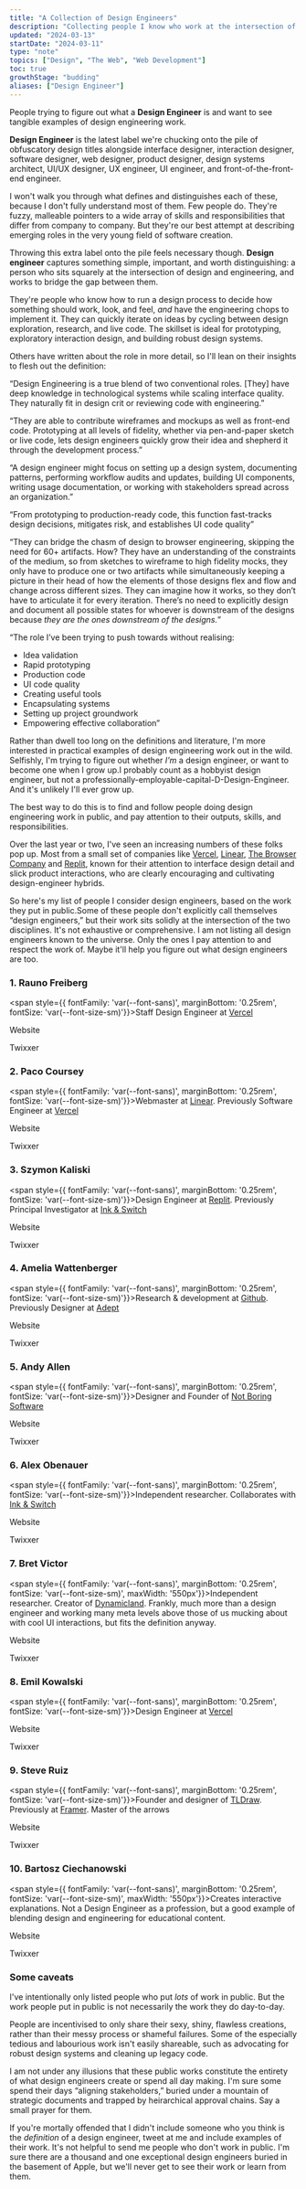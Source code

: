 ```yaml
---
title: "A Collection of Design Engineers"
description: "Collecting people I know who work at the intersection of design and engineering, in an attempt to figure out what a design engineer is"
updated: "2024-03-13"
startDate: "2024-03-11"
type: "note"
topics: ["Design", "The Web", "Web Development"]
toc: true
growthStage: "budding"
aliases: ["Design Engineer"]
---
```



<AssumedAudience>

People trying to figure out what a **Design Engineer** is and want to see tangible examples of design engineering work.

</AssumedAudience>

<Spacer size="small" />

<IntroParagraph>**Design Engineer** is the latest label we're chucking onto the pile of obfuscatory design titles alongside interface designer, interaction designer, software designer, web designer, product designer, design systems architect, UI/UX designer, UX engineer, UI engineer, and front-of-the-front-end engineer.</IntroParagraph>

I won't walk you through what defines and distinguishes each of these, because I don't fully understand most of them. Few people do. They're fuzzy, malleable pointers to a wide array of skills and responsibilities that differ from company to company. But they're our best attempt at describing emerging roles in the very young field of software creation.

Throwing this extra label onto the pile feels necessary though. **Design engineer** captures something simple, important, and worth distinguishing: a person who sits squarely at the intersection of design and engineering, and works to bridge the gap between them.

<BasicImage src="/images/posts/design-engineers/deseng.webp" width={800} />

They're people who know how to run a design process to decide how something should work, look, and feel, _and_ have the engineering chops to implement it. They can quickly iterate on ideas by cycling between design exploration, research, and live code. The skillset is ideal for prototyping, exploratory interaction design, and building robust design systems.

Others have written about the role in more detail, so I'll lean on their insights to flesh out the definition:

<QuoteCard sourceTitle="Design Engineering: An Emerging Role in Software" sourceLink="https://www.proofofconcept.pub/p/design-engineering" author="David Hoang" year="March 2024">

“Design Engineering is a true blend of two conventional roles. [They] have deep knowledge in technological systems while scaling interface quality. They naturally fit in design crit or reviewing code with engineering.”

</QuoteCard>

<QuoteCard sourceTitle="Design Engineering Handbook" sourceLink="https://marketing.invisionapp-cdn.com/www-assets.invisionapp.com/epubs/InVision_DesignEngineeringHandbook.pdf" author="Natalya Shelburne, et al." year="2020">

“They are able to contribute wireframes and mockups as well as front-end code. Prototyping at all levels of fidelity, whether via pen-and-paper sketch or live code, lets design engineers quickly grow their idea and shepherd it through the development process.”

<div style={{width: '100%', height: '1px', backgroundColor: 'var(--color-gray-100)', margin: '2rem auto' }} />

“A design engineer might focus on setting up a design system, documenting patterns, performing workflow audits and updates, building UI components, writing usage documentation, or working with stakeholders spread across an organization.”

<div style={{width: '100%', height: '1px', backgroundColor: 'var(--color-gray-100)', margin: '2rem auto' }} />

“From prototyping to production-ready code, this function fast-tracks design decisions, mitigates risk, and establishes UI code quality”

</QuoteCard>

<QuoteCard sourceTitle="The Case for Design Engineers
" sourceLink="https://blog.jim-nielsen.com/2022/the-case-for-design-engineers/" author="Jim Nielsen" year="May 2022">

“They can bridge the chasm of design to browser engineering, skipping the need for 60+ artifacts. How? They have an understanding of the constraints of the medium, so from sketches to wireframe to high fidelity mocks, they only have to produce one or two artifacts while simultaneously keeping a picture in their head of how the elements of those designs flex and flow and change across different sizes. They can imagine how it works, so they don’t have to articulate it for every iteration. There’s no need to explicitly design and document all possible states for whoever is downstream of the designs because _they are the ones downstream of the designs._”

</QuoteCard>

<QuoteCard sourceTitle="On Design Engineering: I think I might be a design engineer" sourceLink="https://www.trysmudford.com/blog/i-think-im-a-design-engineer/" author="Trys Mudford" year="Feb 2021">

“The role I’ve been trying to push towards without realising:

- Idea validation
- Rapid prototyping
- Production code
- UI code quality
- Creating useful tools
- Encapsulating systems
- Setting up project groundwork
- Empowering effective collaboration”

</QuoteCard>

<Spacer size="small"/>

Rather than dwell too long on the definitions and literature, I'm more interested in practical examples of design engineering work out in the wild. Selfishly, I'm trying to figure out whether _I'm_ a design engineer, or want to become one when I grow up.<Footnote idName={1}>I probably count as a hobbyist design engineer, but not a professionally-employable-capital-D-Design-Engineer. And it's unlikely I'll ever grow up.</Footnote>

The best way to do this is to find and follow people doing design engineering work in public, and pay attention to their outputs, skills, and responsibilities.

Over the last year or two, I've seen an increasing numbers of these folks pop up. Most from a small set of companies like [Vercel](https://vercel.com/), [Linear](https://linear.app/), [The Browser Company](https://thebrowser.company/) and [Replit](https://replit.com/), known for their attention to interface design detail and slick product interactions, who are clearly encouraging and cultivating design-engineer hybrids.

So here's my list of people I consider design engineers, based on the work they put in public.<Footnote idName={2}>Some of these people don't explicitly call themselves “design engineers,” but their work sits solidly at the intersection of the two disciplines.</Footnote> It's not exhaustive or comprehensive. I am not listing all design engineers known to the universe. Only the ones I pay attention to and respect the work of. Maybe it'll help you figure out what design engineers are too.

<Spacer size="small" />

### 1. Rauno Freiberg

<div style={{ display: 'flex', gridGap: '1rem', alignItems: 'center', flexWrap: 'wrap'}}>

<span style={{ fontFamily: 'var(--font-sans)', marginBottom: '0.25rem', fontSize: 'var(--font-size-sm)'}}>Staff Design Engineer at [Vercel](https://vercel.com/)</span>

<div style={{ width: '6px', height: '6px', backgroundColor: 'var(--color-gray-300)', borderRadius: '50%', marginBottom: '0.25rem' }} />

<LinkWithIcon iconName="link" href="https://rauno.me/">Website</LinkWithIcon>

<div style={{ width: '6px', height: '6px', backgroundColor: 'var(--color-gray-300)', borderRadius: '50%', marginBottom: '0.25rem' }} />

<LinkWithIcon iconName="twitter" href="https://twitter.com/raunofreiberg">Twixxer</LinkWithIcon>

</div>

<TwoColumn alignItems="top" maxWidth="1100px">
<TweetEmbed tweetId="1755244270712127834" />
<TweetEmbed tweetId="1742975608789819785" />
</TwoColumn>

### 2. Paco Coursey

<div style={{ display: 'flex', gridGap: '1rem', alignItems: 'center', flexWrap: 'wrap'}}>

<span style={{ fontFamily: 'var(--font-sans)', marginBottom: '0.25rem', fontSize: 'var(--font-size-sm)'}}>Webmaster at [Linear](https://linear.app/). Previously Software Engineer at [Vercel](https://vercel.com/)</span>

<div style={{ width: '6px', height: '6px', backgroundColor: 'var(--color-gray-300)', borderRadius: '50%', marginBottom: '0.25rem' }} />

<LinkWithIcon iconName="link" href="https://paco.me/">Website</LinkWithIcon>

<div style={{ width: '6px', height: '6px', backgroundColor: 'var(--color-gray-300)', borderRadius: '50%', marginBottom: '0.25rem' }} />

<LinkWithIcon iconName="twitter" href="https://twitter.com/pacocoursey">Twixxer</LinkWithIcon>

</div>

<TwoColumn alignItems="top" maxWidth="1100px">
<TweetEmbed tweetId="1696389547696009554" />
<TweetEmbed tweetId="1732579342230937651" />
</TwoColumn>

### 3. Szymon Kaliski

<div style={{ display: 'flex', gridGap: '1rem', alignItems: 'center', flexWrap: 'wrap'}}>

<span style={{ fontFamily: 'var(--font-sans)', marginBottom: '0.25rem', fontSize: 'var(--font-size-sm)'}}>Design Engineer at [Replit](https://replit.com/). Previously Principal Investigator at [Ink & Switch](https://www.inkandswitch.com/)</span>

<div style={{ width: '6px', height: '6px', backgroundColor: 'var(--color-gray-300)', borderRadius: '50%', marginBottom: '0.25rem' }} />

<LinkWithIcon iconName="link" href="https://szymonkaliski.com/">Website</LinkWithIcon>

<div style={{ width: '6px', height: '6px', backgroundColor: 'var(--color-gray-300)', borderRadius: '50%', marginBottom: '0.25rem' }} />

<LinkWithIcon iconName="twitter" href="https://twitter.com/szymon_k">Twixxer</LinkWithIcon>

</div>

<TwoColumn alignItems="top" maxWidth="1100px">
<TweetEmbed tweetId="1289942401318977537" />
<TweetEmbed tweetId="1283069644102864899" />
</TwoColumn>

### 4. Amelia Wattenberger

<div style={{ display: 'flex', gridGap: '1rem', alignItems: 'center', flexWrap: 'wrap'}}>

<span style={{ fontFamily: 'var(--font-sans)', marginBottom: '0.25rem', fontSize: 'var(--font-size-sm)'}}>Research & development at [Github](https://github.com/). Previously Designer at [Adept](https://adept.com/)</span>

<div style={{ width: '6px', height: '6px', backgroundColor: 'var(--color-gray-300)', borderRadius: '50%', marginBottom: '0.25rem' }} />

<LinkWithIcon iconName="link" href="https://wattenberger.com/">Website</LinkWithIcon>

<div style={{ width: '6px', height: '6px', backgroundColor: 'var(--color-gray-300)', borderRadius: '50%', marginBottom: '0.25rem' }} />

<LinkWithIcon iconName="twitter" href="https://twitter.com/Wattenberger">Twixxer</LinkWithIcon>

</div>

<TwoColumn alignItems="top" maxWidth="1100px">
<TweetEmbed tweetId="1645434961825255425" />
<TweetEmbed tweetId="1638589449419513857" />
</TwoColumn>

### 5. Andy Allen

<div style={{ display: 'flex', gridGap: '1rem', alignItems: 'center', flexWrap: 'wrap'}}>

<span style={{ fontFamily: 'var(--font-sans)', marginBottom: '0.25rem', fontSize: 'var(--font-size-sm)'}}>Designer and Founder of [Not Boring Software](https://www.notboring.software/)</span>

<div style={{ width: '6px', height: '6px', backgroundColor: 'var(--color-gray-300)', borderRadius: '50%', marginBottom: '0.25rem' }} />

<LinkWithIcon iconName="link" href="https://www.notboring.software/">Website</LinkWithIcon>

<div style={{ width: '6px', height: '6px', backgroundColor: 'var(--color-gray-300)', borderRadius: '50%', marginBottom: '0.25rem' }} />

<LinkWithIcon iconName="twitter" href="https://twitter.com/asallen">Twixxer</LinkWithIcon>

</div>

<TwoColumn alignItems="top" maxWidth="1100px">
<TweetEmbed tweetId="1749844002667680203" />
<TweetEmbed tweetId="1762962571571986817" />
</TwoColumn>

### 6. Alex Obenauer

<div style={{ display: 'flex', gridGap: '1rem', alignItems: 'center', flexWrap: 'wrap'}}>

<span style={{ fontFamily: 'var(--font-sans)', marginBottom: '0.25rem', fontSize: 'var(--font-size-sm)'}}>Independent researcher. Collaborates with [Ink & Switch](https://www.inkandswitch.com/)</span>

<div style={{ width: '6px', height: '6px', backgroundColor: 'var(--color-gray-300)', borderRadius: '50%', marginBottom: '0.25rem' }} />

<LinkWithIcon iconName="link" href="https://alexanderobenauer.com/">Website</LinkWithIcon>

<div style={{ width: '6px', height: '6px', backgroundColor: 'var(--color-gray-300)', borderRadius: '50%', marginBottom: '0.25rem' }} />

<LinkWithIcon iconName="twitter" href="https://twitter.com/alexobenauer">Twixxer</LinkWithIcon>

</div>

<TwoColumn alignItems="top" maxWidth="1100px">
<TweetEmbed tweetId="1359545010371366914" />
<TweetEmbed tweetId="1372978617425264640" />
</TwoColumn>

### 7. Bret Victor

<div style={{ display: 'flex', gridGap: '1rem', alignItems: 'start', flexWrap: 'wrap'}}>

<span style={{ fontFamily: 'var(--font-sans)', marginBottom: '0.25rem', fontSize: 'var(--font-size-sm)', maxWidth: '550px'}}>Independent researcher. Creator of [Dynamicland](https://dynamicland.org/). Frankly, much more than a design engineer and working many meta levels above those of us mucking about with cool UI interactions, but fits the definition anyway.</span>

<div style={{ width: '6px', height: '6px', backgroundColor: 'var(--color-gray-300)', borderRadius: '50%', marginBottom: '0.25rem', flexShrink: '0', position: 'relative', top: '0.6rem' }} />

<LinkWithIcon iconName="link" href="https://worrydream.com/">Website</LinkWithIcon>

<div style={{ width: '6px', height: '6px', backgroundColor: 'var(--color-gray-300)', borderRadius: '50%', marginBottom: '0.25rem', flexShrink: '0', position: 'relative', top: '0.6rem' }} />

<LinkWithIcon iconName="twitter" href="https://twitter.com/worrydream">Twixxer</LinkWithIcon>

</div>

<TwoColumn alignItems="top" maxWidth="1100px">
<TweetEmbed tweetId="986704974183710720" />
<TweetEmbed tweetId="1156248136370679808" />
</TwoColumn>

### 8. Emil Kowalski

<div style={{ display: 'flex', gridGap: '1rem', alignItems: 'center', flexWrap: 'wrap'}}>

<span style={{ fontFamily: 'var(--font-sans)', marginBottom: '0.25rem', fontSize: 'var(--font-size-sm)'}}>Design Engineer at [Vercel](https://vercel.com/)</span>

<div style={{ width: '6px', height: '6px', backgroundColor: 'var(--color-gray-300)', borderRadius: '50%', marginBottom: '0.25rem' }} />

<LinkWithIcon iconName="link" href="https://emilkowal.ski/">Website</LinkWithIcon>

<div style={{ width: '6px', height: '6px', backgroundColor: 'var(--color-gray-300)', borderRadius: '50%', marginBottom: '0.25rem' }} />

<LinkWithIcon iconName="twitter" href="https://twitter.com/emilkowalski_">Twixxer</LinkWithIcon>

</div>

<TwoColumn alignItems="top" maxWidth="1100px">
<TweetEmbed tweetId="1734201071969374614" />
<TweetEmbed tweetId="1754968070639038671" />
</TwoColumn>

### 9. Steve Ruiz

<div style={{ display: 'flex', gridGap: '1rem', alignItems: 'center', flexWrap: 'wrap'}}>

<span style={{ fontFamily: 'var(--font-sans)', marginBottom: '0.25rem', fontSize: 'var(--font-size-sm)'}}>Founder and designer of [TLDraw](https://www.tldraw.com/). Previously at [Framer](https://www.framer.com/). Master of the arrows</span>

<div style={{ width: '6px', height: '6px', backgroundColor: 'var(--color-gray-300)', borderRadius: '50%', marginBottom: '0.25rem' }} />

<LinkWithIcon iconName="link" href="https://www.steveruiz.me/">Website</LinkWithIcon>

<div style={{ width: '6px', height: '6px', backgroundColor: 'var(--color-gray-300)', borderRadius: '50%', marginBottom: '0.25rem' }} />

<LinkWithIcon iconName="twitter" href="https://twitter.com/steveruizok">Twixxer</LinkWithIcon>

</div>

<TwoColumn alignItems="top" maxWidth="1100px">
<TweetEmbed tweetId="1727625036159234555" />
<TweetEmbed tweetId="1728532377809383687" />
</TwoColumn>

### 10. Bartosz Ciechanowski

<div style={{ display: 'flex', gridGap: '1rem', alignItems: 'start', flexWrap: 'wrap'}}>

<span style={{ fontFamily: 'var(--font-sans)', marginBottom: '0.25rem', fontSize: 'var(--font-size-sm)', maxWidth: '550px'}}>Creates interactive explanations. Not a Design Engineer as a profession, but a good example of blending design and engineering for educational content.</span>

<div style={{ width: '6px', height: '6px', backgroundColor: 'var(--color-gray-300)', borderRadius: '50%', marginBottom: '0.25rem', flexShrink: '0', position: 'relative', top: '0.6rem' }} />

<LinkWithIcon iconName="link" href="https://ciechanow.ski/">Website</LinkWithIcon>

<div style={{ width: '6px', height: '6px', backgroundColor: 'var(--color-gray-300)', borderRadius: '50%', marginBottom: '0.25rem', flexShrink: '0', position: 'relative', top: '0.6rem' }} />

<LinkWithIcon iconName="twitter" href="https://twitter.com/bciechanowski">Twixxer</LinkWithIcon>

</div>

<TwoColumn alignItems="top" maxWidth="1100px">
<TweetEmbed tweetId="1762517254472868262" />
<TweetEmbed tweetId="1582399273466925056" />
</TwoColumn>

### Some caveats

I've intentionally only listed people who put _lots_ of work in public. But the work people put in public is not necessarily the work they do day-to-day.

People are incentivised to only share their sexy, shiny, flawless creations, rather than their messy process or shameful failures. Some of the especially tedious and labourious work isn't easily shareable, such as advocating for robust design systems and cleaning up legacy code.

I am not under any illusions that these public works constitute the entirety of what design engineers create or spend all day making. I'm sure some spend their days “aligning stakeholders,” buried under a mountain of strategic documents and trapped by heirarchical approval chains. Say a small prayer for them.

If you're mortally offended that I didn't include someone who you think is the _definition_ of a design engineer, tweet at me and include examples of their work. It's not helpful to send me people who don't work in public. I'm sure there are a thousand and one exceptional design engineers buried in the basement of Apple, but we'll never get to see their work or learn from them.

<References>
  <ReferencesLink
    title="Design Engineering: An Emerging Role in Software"
    href="https://www.proofofconcept.pub/p/design-engineering"
    author="David Hoang"
  />
  <ReferencesLink
    title="Design Engineering Handbook"
    href="https://marketing.invisionapp-cdn.com/www-assets.invisionapp.com/epubs/InVision_DesignEngineeringHandbook.pdf"
    author="Natalya Shelburne, et al."
  />
  <ReferencesLink
    title="The Case for Design Engineers"
    href="https://blog.jim-nielsen.com/2022/the-case-for-design-engineers/"
    author="Jim Nielsen"
  />
  <ReferencesLink
    title="On Design Engineering: I think I might be a design engineer"
    href="https://www.trysmudford.com/blog/i-think-im-a-design-engineer/"
    author="Trys Mudford"
  />
</References>
